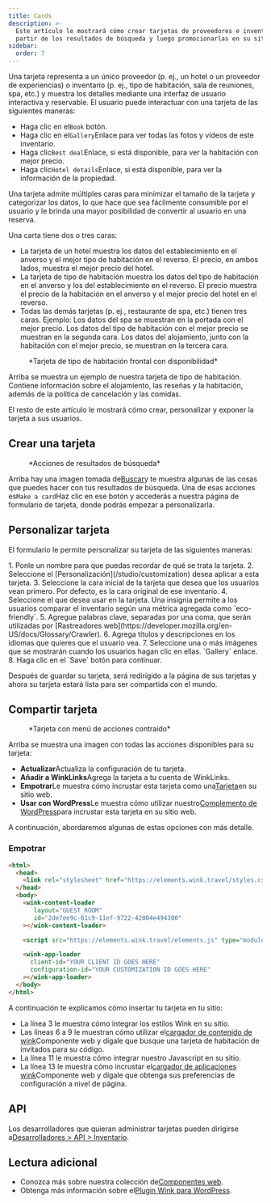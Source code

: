 ```yaml
---
title: Cards
description: >-
  Este artículo le mostrará cómo crear tarjetas de proveedores e inventario a
  partir de los resultados de búsqueda y luego promocionarlas en su sitio.
sidebar:
  order: 7
---
```


Una tarjeta representa a un único proveedor (p. ej., un hotel o un proveedor de experiencias) o inventario (p. ej., tipo de habitación, sala de reuniones, spa, etc.) y muestra los detalles mediante una interfaz de usuario interactiva y reservable.
El usuario puede interactuar con una tarjeta de las siguientes maneras:

* Haga clic en el`Book` botón.
* Haga clic en el`Gallery`Enlace para ver todas las fotos y vídeos de este inventario.
* Haga clic`Best deal`Enlace, si está disponible, para ver la habitación con mejor precio.
* Haga clic`Hotel details`Enlace, si está disponible, para ver la información de la propiedad.

Una tarjeta admite múltiples caras para minimizar el tamaño de la tarjeta y categorizar los datos, lo que hace que sea fácilmente consumible por el usuario y le brinda una mayor posibilidad de convertir al usuario en una reserva.

Una carta tiene dos o tres caras:

* La tarjeta de un hotel muestra los datos del establecimiento en el anverso y el mejor tipo de habitación en el reverso. El precio, en ambos lados, muestra el mejor precio del hotel.
* La tarjeta de tipo de habitación muestra los datos del tipo de habitación en el anverso y los del establecimiento en el reverso. El precio muestra el precio de la habitación en el anverso y el mejor precio del hotel en el reverso.
* Todas las demás tarjetas (p. ej., restaurante de spa, etc.) tienen tres caras. Ejemplo: Los datos del spa se muestran en la portada con el mejor precio. Los datos del tipo de habitación con el mejor precio se muestran en la segunda cara. Los datos del alojamiento, junto con la habitación con el mejor precio, se muestran en la tercera cara.

<figure>
  <CloudinaryImage width="350" height="829" resize="scale" quality="best" alt="Vista previa de la tarjeta" src="academy/card-example" errorImage="noimage_opaque_nyrtl0.png" />

  <figcaption>*Tarjeta de tipo de habitación frontal con disponibilidad*</figcaption>
</figure>


Arriba se muestra un ejemplo de nuestra tarjeta de tipo de habitación. Contiene información sobre el alojamiento, las reseñas y la habitación, además de la política de cancelación y las comidas.

El resto de este artículo le mostrará cómo crear, personalizar y exponer la tarjeta a sus usuarios.

## Crear una tarjeta

<figure>
  <CloudinaryImage width="350" height="238" resize="scale" quality="best" alt="Comportamiento" src="academy/inventory-actions" errorImage="noimage_opaque_nyrtl0.png" />

  <figcaption>*Acciones de resultados de búsqueda*</figcaption>
</figure>


Arriba hay una imagen tomada de[Buscar](/studio/search)y te muestra algunas de las cosas que puedes hacer con tus resultados de búsqueda. Una de esas acciones es`Make a card`Haz clic en ese botón y accederás a nuestra página de formulario de tarjeta, donde podrás empezar a personalizarla.

## Personalizar tarjeta

El formulario le permite personalizar su tarjeta de las siguientes maneras:

<Steps>
  1. Ponle un nombre para que puedas recordar de qué se trata la tarjeta.
  2. Seleccione el [Personalización](/studio/customization) desea aplicar a esta tarjeta.
  3. Seleccione la cara inicial de la tarjeta que desea que los usuarios vean primero. Por defecto, es la cara original de ese inventario.
  4. Seleccione el <Badge text="badge" variant="tip" size="small" /> que desea usar en la tarjeta. Una insignia permite a los usuarios comparar el inventario según una métrica agregada como `eco-friendly`.
  5. Agregue palabras clave, separadas por una coma, que serán utilizadas por [Rastreadores web](https://developer.mozilla.org/en-US/docs/Glossary/Crawler).
  6. Agrega títulos y descripciones en los idiomas que quieres que el usuario vea.
  7. Seleccione una o más imágenes que se mostrarán cuando los usuarios hagan clic en ellas. `Gallery` enlace.
  8. Haga clic en el `Save` botón para continuar.
</Steps>


Después de guardar su tarjeta, será redirigido a la página de sus tarjetas y ahora su tarjeta estará lista para ser compartida con el mundo.

## Compartir tarjeta

<figure>
  <CloudinaryImage width="350" height="857" resize="scale" quality="best" alt="Tarjeta" src="academy/card-actions" errorImage="noimage_opaque_nyrtl0.png" />

  <figcaption>*Tarjeta con menú de acciones contraído*</figcaption>
</figure>


Arriba se muestra una imagen con todas las acciones disponibles para su tarjeta:

* **Actualizar**Actualiza la configuración de tu tarjeta.
* **Añadir a WinkLinks**Agrega la tarjeta a tu cuenta de WinkLinks.
* **Empotrar**Le muestra cómo incrustar esta tarjeta como una[Tarjeta](/developers/web-components/#content-loader)en su sitio web.
* **Usar con WordPress**Le muestra cómo utilizar nuestro[Complemento de WordPress](/developers/wordpress)para incrustar esta tarjeta en su sitio web.

A continuación, abordaremos algunas de estas opciones con más detalle.

### Empotrar

```html {3, 6-9, 11, 13-16}
<html>
  <head>
    <link rel="stylesheet" href="https://elements.wink.travel/styles.css"></link>
  </head>
  <body>
    <wink-content-loader
       layout="GUEST_ROOM"
       id="2de7ee9c-61c9-11ef-9722-42004e494300"
    ></wink-content-loader>

    <script src="https://elements.wink.travel/elements.js" type="module" defer></script>

    <wink-app-loader
      client-id="YOUR CLIENT ID GOES HERE"
      configuration-id="YOUR CUSTOMIZATION ID GOES HERE"
    ></wink-app-loader>
  </body>
</html>
```

A continuación te explicamos cómo insertar tu tarjeta en tu sitio:

* La línea 3 le muestra cómo integrar los estilos Wink en su sitio.
* Las líneas 6 a 9 le muestran cómo utilizar el[cargador de contenido de wink](/developers/web-components/#content-loader)Componente web y dígale que busque una tarjeta de habitación de invitados para su código.
* La línea 11 le muestra cómo integrar nuestro Javascript en su sitio.
* La línea 13 le muestra cómo incrustar el[cargador de aplicaciones wink](/developers/web-components/#application-loader)Componente web y dígale que obtenga sus preferencias de configuración a nivel de página.

## API

Los desarrolladores que quieran administrar tarjetas pueden dirigirse a[Desarrolladores > API > Inventario](/developers/apis/#inventory-api).

## Lectura adicional

* Conozca más sobre nuestra colección de[Componentes web](/developers/web-components).
* Obtenga más información sobre el[Plugin Wink para WordPress](/developers/wordpress).

